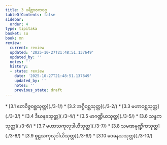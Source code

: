 ```yaml
---
title: 3 ပရိဗ္ဗာဇကဝဂ္ဂ
tableOfContents: false
sidebar:
  order: 4
type: tipitaka
basket: su
book: mn
review:
  current: review
  updated: '2025-10-27T21:48:51.137649'
  updated_by: ''
  notes: ''
  history:
  - state: review
    date: '2025-10-27T21:48:51.137649'
    updated_by: ''
    notes: ''
    previous_state: draft
---
```



<ReviewStatus review={frontmatter.review} showDetails={true} />

<HypothesisAnnotation frontmatter={frontmatter} />

<DynamicBreadcrumb />



<TableOfContents book="mn" section="3">
* [3.1 တေဝိဇ္ဇဝစ္ဆသုတ္တ](./3-1/)
* [3.2 အဂ္ဂိဝစ္ဆသုတ္တ](./3-2/)
* [3.3 မဟာဝစ္ဆသုတ္တ](./3-3/)
* [3.4 ဒီဃနခသုတ္တ](./3-4/)
* [3.5 မာဂဏ္ဍိယသုတ္တ](./3-5/)
* [3.6 သန္ဒကသုတ္တ](./3-6/)
* [3.7 မဟာသကုလုဒါယိသုတ္တ](./3-7/)
* [3.8 သမဏမုဏ္ဍိကသုတ္တ](./3-8/)
* [3.9 စူဠသကုလုဒါယိသုတ္တ](./3-9/)
* [3.10 ဝေခနသသုတ္တ](./3-10/)
</TableOfContents>